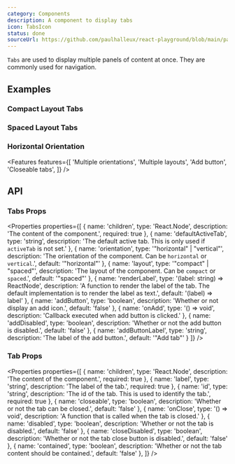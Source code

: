 ```yaml
---
category: Components
description: A component to display tabs
icon: TabsIcon
status: done
sourceUrl: https://github.com/paulhalleux/react-playground/blob/main/packages/playground/src/components/Tabs/Tabs.tsx
---
```


`Tabs` are used to display multiple panels of content at once. They are commonly used for navigation.

## Examples

### Compact Layout Tabs

<Example name="Tabs/Compact" highlight="23-33" />

### Spaced Layout Tabs

<Example name="Tabs/Spaced" highlight="16-26" />

### Horizontal Orientation

<Example name="Tabs/Horizontal" highlight="7-17" />

<Features features={[
  'Multiple orientations',
  'Multiple layouts',
  'Add button',
  'Closeable tabs',
]} />

## API

### Tabs Props

<Properties properties={[
  { name: 'children', type: 'React.Node', description: 'The content of the component.', required: true },
  { name: 'defaultActiveTab', type: 'string', description: 'The default active tab. This is only used if `activeTab` is not set.' },
  { name: 'orientation', type: '"horizontal" | "vertical"', description: 'The orientation of the component. Can be `horizontal` or `vertical`.', default: '"horizontal"' },
  { name: 'layout', type: '"compact" | "spaced"', description: 'The layout of the component. Can be `compact` or `spaced`.', default: '"spaced"' },
  { name: 'renderLabel', type: '(label: string) => ReactNode', description: 'A function to render the label of the tab. The default implementation is to render the label as text.', default: '(label) => label' },
  { name: 'addButton', type: 'boolean', description: 'Whether or not display an add icon.', default: 'false' },
  { name: 'onAdd', type: '() => void', description: 'Callback executed when add button is clicked.' },
  { name: 'addDisabled', type: 'boolean', description: 'Whether or not the add button is disabled.', default: 'false' },
  { name: 'addButtonLabel', type: 'string', description: 'The label of the add button.', default: '"Add tab"' }
]} />

### Tab Props

<Properties properties={[
  { name: 'children', type: 'React.Node', description: 'The content of the component.', required: true },
  { name: 'label', type: 'string', description: 'The label of the tab.', required: true },
  { name: 'id', type: 'string', description: 'The id of the tab. This is used to identify the tab.', required: true },
  { name: 'closeable', type: 'boolean', description: 'Whether or not the tab can be closed.', default: 'false' },
  { name: 'onClose', type: '() => void', description: 'A function that is called when the tab is closed.' },
  { name: 'disabled', type: 'boolean', description: 'Whether or not the tab is disabled.', default: 'false' },
  { name: 'closeDisabled', type: 'boolean', description: 'Whether or not the tab close button is disabled.', default: 'false' },
  { name: 'contained', type: 'boolean', description: 'Whether or not the tab content should be contained.', default: 'false' },
]} />